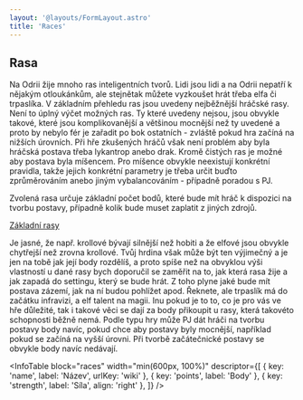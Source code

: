 ```yaml
---
layout: '@layouts/FormLayout.astro'
title: 'Races'
---
```


## Rasa

Na Odrii žije mnoho ras inteligentních tvorů. Lidi jsou lidi a na Odrii nepatří k nějakým otloukánkům, ale stejnětak můžete vyzkoušet hrát třeba elfa či trpaslíka. V základním přehledu ras jsou uvedeny nejběžnější hráčské rasy. Není to úplný výčet možných ras. Ty které uvedeny nejsou, jsou obvykle takové, které jsou komplikovanější a většinou mocnější než ty uvedené a proto by nebylo fér je zařadit po bok ostatních - zvláště pokud hra začíná na nižších úrovních.
Při hře zkušených hráčů však není problém aby byla hráčská postava třeba lykantrop anebo drak. Kromě čistých ras je možné aby postava byla míšencem. Pro míšence obvykle neexistují konkrétní pravidla, takže jejich konkrétní parametry je třeba určit buďto zprůměrováním anebo jiným vybalancováním - případně poradou s PJ.

Zvolená rasa určuje základní počet bodů, které bude mít hráč k dispozici na tvorbu postavy, případně kolik bude muset zaplatit z jiných zdrojů.

[Základní rasy](http://odria.eu/wiki/index.php/Kategorie:Základní_rasy)

Je jasné, že např. krollové bývají silnější než hobiti a že elfové jsou obvykle chytřejší než zrovna krollové. Tvůj hrdina však může být ten výjimečný a je jen na tobě jak její body rozdělíš, a proto spíše než na obvyklou výši vlastností u dané rasy bych doporučil se zaměřit na to, jak která rasa žije a jak zapadá do settingu, který se bude hrát. Z toho plyne jaké bude mít postava zázemí, jak na ní budou pohlížet apod. Řeknete, ale trpaslík má do začátku infravizi, a elf talent na magii. Inu pokud je to to, co je pro vás ve hře důležité, tak i takové věci se dají za body přikoupit u rasy, která takovéto schopnosti běžně nemá.
Podle typu hry může PJ dát hráči na tvorbu postavy body navíc, pokud chce aby postavy byly mocnější, například pokud se začíná na vyšší úrovni. Při tvorbě začátečnické postavy se obvykle body navíc nedávají.


<Gap height={4} />

<Form height="170px">
  <Row justifyContent="flex-end">
    <PointDisplay client:only="solid-js" />
  </Row>
  <Gap height={3} />
  <RaceSelector client:only="solid-js" />
</Form>

<Gap height={4} />

<InfoTable
  block="races"
  width="min(600px, 100%)"
  descriptor={[
    { key: 'name', label: 'Název', urlKey: 'wiki' },
    { key: 'points', label: 'Body' },
    { key: 'strength', label: 'Síla', align: 'right' },
  ]}
/>
